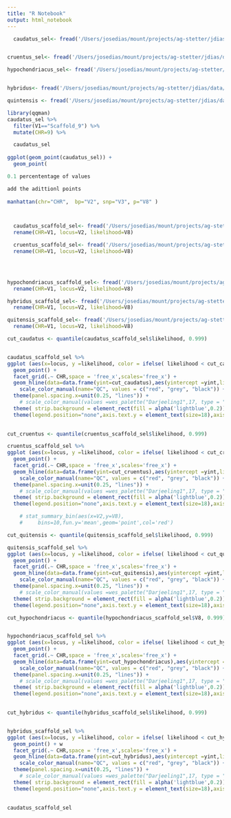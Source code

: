 ```yaml
---
title: "R Notebook"
output: html_notebook
---
```


```r
  caudatus_sel<- fread('/Users/josedias/mount/projects/ag-stetter/jdias/data/raisd/caudatus/RAiSD_Report_caudatus')


cruentus_sel<- fread('/Users/josedias/mount/projects/ag-stetter/jdias/data/raisd/cruentus/RAiSD_Report_cruentus')

hypochondriacus_sel<- fread('/Users/josedias/mount/projects/ag-stetter/jdias/data/raisd/hypochondriacus/RAiSD_Report_hypochondriacus')


hybridus<- fread('/Users/josedias/mount/projects/ag-stetter/jdias/data/raisd/hybridus/RAiSD_Report_hybridus')

quintensis <- fread('/Users/josedias/mount/projects/ag-stetter/jdias/data/raisd/quintesis/RAiSD_Report_quitensis')

```

```r
library(qqman)
caudatus_sel %>%
  filter(V1=="Scaffold_9") %>%
  mutate(CHR=9) %>%

  caudatus_sel
  
ggplot(geom_point(caudatus_sel)) +
  geom_point(

0.1 percententage of values

add the adittionl points 
  
manhattan(chr="CHR",  bp="V2", snp="V3", p="V8" )




```

```r
  caudatus_scaffold_sel<- fread('/Users/josedias/mount/projects/ag-stetter/jdias/data/raisd/caudatus/Scaffolds_RAiSD_Report_caudatus')  %>%
  rename(CHR=V1, locus=V2, likelihood=V8)

```


```r
  cruentus_scaffold_sel<- fread('/Users/josedias/mount/projects/ag-stetter/jdias/data/raisd/cruentus//Scaffolds_RAiSD_Report_cruentus') %>%
  rename(CHR=V1, locus=V2, likelihood=V8)


  
```



```r
hypochondriacus_scaffold_sel<- fread('/Users/josedias/mount/projects/ag-stetter/jdias/data/raisd/hypochondriacus/Scaffolds_RAiSD_Report_hypochondriacus') %>%
  rename(CHR=V1, locus=V2, likelihood=V8)


```




```r
hybridus_scaffold_sel<- fread('/Users/josedias/mount/projects/ag-stetter/jdias/data/raisd/hybridus/Scaffolds_RAiSD_Report_hybridus') %>%
  rename(CHR=V1, locus=V2, likelihood=V8)

```


```r
quitensis_scaffold_sel<- fread('/Users/josedias/mount/projects/ag-stetter/jdias/data/raisd/quitensis/Scaffolds_RAiSD_Report_quitensis') %>%
  rename(CHR=V1, locus=V2, likelihood=V8)


```



```r

cut_caudatus <- quantile(caudatus_scaffold_sel$likelihood, 0.999)


caudatus_scaffold_sel %>%
ggplot (aes(x=locus, y =likelihood, color = ifelse( likelihood < cut_caudatus, "Fail", "Pass"))) +
  geom_point() + 
  facet_grid(.~ CHR,space = 'free_x',scales='free_x') +
  geom_hline(data=data.frame(yint=cut_caudatus),aes(yintercept =yint,linetype ='dashed',color=alpha('red',0.6))) +
    scale_color_manual(name="QC", values = c("red", "grey", "black")) +
  theme(panel.spacing.x=unit(0.25, "lines")) +
    # scale_color_manual(values =wes_palette("Darjeeling1",17, type = "continuous"))+
  theme( strip.background = element_rect(fill = alpha('lightblue',0.2)),strip.text = element_text(size=18)) +
  theme(legend.position="none",axis.text.y = element_text(size=18),axis.title = element_text(size=22))
  

cut_cruentus <- quantile(cruentus_scaffold_sel$likelihood, 0.999)

cruentus_scaffold_sel %>%
ggplot (aes(x=locus, y =likelihood, color = ifelse( likelihood < cut_cruentus, "Fail", "Pass"))) +
  geom_point() + 
  facet_grid(.~ CHR,space = 'free_x',scales='free_x') +
  geom_hline(data=data.frame(yint=cut_cruentus),aes(yintercept =yint,linetype ='dashed',color=alpha('red',0.6))) +
    scale_color_manual(name="QC", values = c("red", "grey", "black")) +
  theme(panel.spacing.x=unit(0.25, "lines")) +
    # scale_color_manual(values =wes_palette("Darjeeling1",17, type = "continuous")) +
  theme( strip.background = element_rect(fill = alpha('lightblue',0.2)),strip.text = element_text(size=18)) +
  theme(legend.position="none",axis.text.y = element_text(size=18),axis.title = element_text(size=22))

    # stat_summary_bin(aes(x=V2,y=V8),
    #     bins=10,fun.y='mean',geom='point',col='red')


```

```r

cut_quitensis <- quantile(quitensis_scaffold_sel$likelihood, 0.999)

quitensis_scaffold_sel %>%
ggplot (aes(x=locus, y =likelihood, color = ifelse( likelihood < cut_quitensis, "Fail", "Pass"))) +
  geom_point() + 
  facet_grid(.~ CHR,space = 'free_x',scales='free_x') +
  geom_hline(data=data.frame(yint=cut_quitensis),aes(yintercept =yint,linetype ='dashed',color=alpha('red',0.6))) +
    scale_color_manual(name="QC", values = c("red", "grey", "black")) +
  theme(panel.spacing.x=unit(0.25, "lines")) +
    # scale_color_manual(values =wes_palette("Darjeeling1",17, type = "continuous")) +
  theme( strip.background = element_rect(fill = alpha('lightblue',0.2)),strip.text = element_text(size=18)) +
  theme(legend.position="none",axis.text.y = element_text(size=18),axis.title = element_text(size=22))


```


```r


cut_hypochondriacus <- quantile(hypochondriacus_scaffold_sel$V8, 0.999)


hypochondriacus_scaffold_sel %>%
ggplot (aes(x=locus, y =likelihood, color = ifelse( likelihood < cut_hypochondriacus, "Fail", "Pass"))) +
  geom_point() + 
  facet_grid(.~ CHR,space = 'free_x',scales='free_x') +
  geom_hline(data=data.frame(yint=cut_hypochondriacus),aes(yintercept =yint,linetype ='dashed',color=alpha('red',0.6))) +
    scale_color_manual(name="QC", values = c("red", "grey", "black")) +
  theme(panel.spacing.x=unit(0.25, "lines")) +
    # scale_color_manual(values =wes_palette("Darjeeling1",17, type = "continuous")) +
  theme( strip.background = element_rect(fill = alpha('lightblue',0.2)),strip.text = element_text(size=18)) +
  theme(legend.position="none",axis.text.y = element_text(size=18),axis.title = element_text(size=22))
  
```


```r


cut_hybridus <- quantile(hybridus_scaffold_sel$likelihood, 0.999)


hybridus_scaffold_sel %>%
ggplot (aes(x=locus, y =likelihood, color = ifelse( likelihood < cut_hybridus, "Fail", "Pass"))) +
  geom_point() + w
  facet_grid(.~ CHR,space = 'free_x',scales='free_x') +
  geom_hline(data=data.frame(yint=cut_hybridus),aes(yintercept =yint,linetype ='dashed',color=alpha('red',0.6))) +
    scale_color_manual(name="QC", values = c("red", "grey", "black")) +
  theme(panel.spacing.x=unit(0.25, "lines")) +
    # scale_color_manual(values =wes_palette("Darjeeling1",17, type = "continuous")) +
  theme( strip.background = element_rect(fill = alpha('lightblue',0.2)),strip.text = element_text(size=18)) +
  theme(legend.position="none",axis.text.y = element_text(size=18),axis.title = element_text(size=22))
  
```

```r
caudatus_scaffold_sel
```

